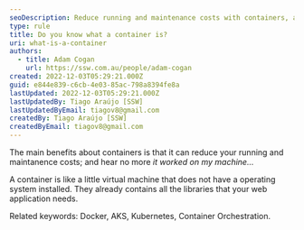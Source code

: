 ```yaml
---
seoDescription: Reduce running and maintenance costs with containers, a lightweight virtual machine that includes all libraries needed for web applications.
type: rule
title: Do you know what a container is?
uri: what-is-a-container
authors:
  - title: Adam Cogan
    url: https://ssw.com.au/people/adam-cogan
created: 2022-12-03T05:29:21.000Z
guid: e844e839-c6cb-4e03-85ac-798a8394fe8a
lastUpdated: 2022-12-03T05:29:21.000Z
lastUpdatedBy: Tiago Araújo [SSW]
lastUpdatedByEmail: tiagov8@gmail.com
createdBy: Tiago Araújo [SSW]
createdByEmail: tiagov8@gmail.com
---
```


The main benefits about containers is that it can reduce your running and maintanence costs; and hear no more _it worked on my machine..._

A container is like a little virtual machine that does not have a operating system installed. They already contains all the libraries that your web application needs.
<youtubeEmbed url="https://www.youtube.com/embed/YCixjfW8eMg" description="Video: What you need to know about Containers (in under 3 minutes!)" />

Related keywords: Docker, AKS, Kubernetes, Container Orchestration.
